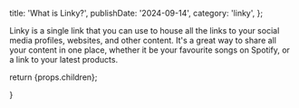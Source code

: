 
  title: 'What is Linky?',
  publishDate: '2024-09-14',
  category: 'linky',
};

Linky is a single link that you can use to house all the links to your social media profiles, websites, and other content. It's a great way to share all your content in one place, whether it be your favourite songs on Spotify, or a link to your latest products.

return <ArticleTemplate meta={metadata}>{props.children}</ArticleTemplate>;

}
